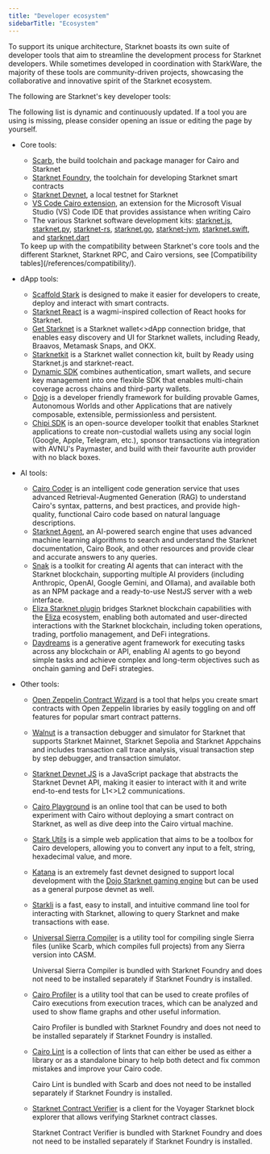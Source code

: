 ```yaml
---
title: "Developer ecosystem"
sidebarTitle: "Ecosystem"
---
```


To support its unique architecture, Starknet boasts its own suite of developer tools that aim to streamline the development process for Starknet developers. While sometimes developed in coordination with StarkWare, the majority of these tools are community-driven projects, showcasing the collaborative and innovative spirit of the Starknet ecosystem.

The following are Starknet's key developer tools:

<Warning>
The following list is dynamic and continuously updated. If a tool you are using is missing, please consider opening an issue or editing the page by yourself.
</Warning>

* Core tools:

  * [Scarb](https://docs.swmansion.com/scarb/), the build toolchain and package manager for Cairo and Starknet
  * [Starknet Foundry](https://foundry-rs.github.io/starknet-foundry/), the toolchain for developing Starknet smart contracts
  * [Starknet Devnet](https://0xspaceshard.github.io/starknet-devnet/), a local testnet for Starknet
  * [VS Code Cairo extension](https://marketplace.visualstudio.com/items?itemName=starkware.cairo1), an extension for the Microsoft Visual Studio (VS) Code IDE that provides assistance when writing Cairo
  * The various Starknet software development kits:
[starknet.js](https://starknetjs.com/),
[starknet.py](https://starknetpy.readthedocs.io/en/latest/),
[starknet-rs](https://github.com/xJonathanLEI/starknet-rs?tab=readme-ov-file#starknet-rs),
[starknet.go](https://pkg.go.dev/github.com/NethermindEth/starknet.go#section-readme),
[starknet-jvm](https://github.com/software-mansion/starknet-jvm?tab=readme-ov-file#-starknet-jvm-),
[starknet.swift](https://github.com/software-mansion/starknet.swift?tab=readme-ov-file#starknetswift),
and [starknet.dart](https://starknetdart.dev/)

  <Tip>
    To keep up with the compatibility between Starknet's core tools and the different Starknet, Starknet RPC, and Cairo versions, see [Compatibility tables](/references/compatibility/).
  </Tip>

* dApp tools:
  * [Scaffold Stark](https://scaffoldstark.com/) is designed to make it easier for developers to create, deploy and interact with smart contracts.
  * [Starknet React](https://github.com/apibara/starknet-react) is a wagmi-inspired collection of React hooks for Starknet.
  * [Get Starknet](https://github.com/starknet-io/get-starknet) is a Starknet wallet\<>dApp connection bridge, that enables easy discovery and UI for Starknet wallets, including Ready, Braavos, Metamask Snaps, and OKX.
  * [Starknetkit](https://www.starknetkit.com/) is a Starknet wallet connection kit, built by Ready using Starknet.js and starknet-react.
  * [Dynamic SDK](https://go.dynamic.xyz/4eFmNMI) combines authentication, smart wallets, and secure key management into one flexible SDK that enables multi-chain coverage across chains and third-party wallets.
  * [Dojo](https://www.dojoengine.org/) is a developer friendly framework for building provable Games, Autonomous Worlds and other Applications that are natively composable, extensible, permissionless and persistent.
  * [Chipi SDK](https://sdk.chipipay.com/introduction) is an open-source developer toolkit that enables Starknet applications to create non-custodial wallets using any social login (Google, Apple, Telegram, etc.), sponsor transactions via integration with AVNU's Paymaster, and build with their favourite auth provider with no black boxes.

* AI tools:
  * [Cairo Coder](https://www.cairo-coder.com/) is an intelligent code generation service that uses advanced Retrieval-Augmented Generation (RAG) to understand Cairo's syntax, patterns, and best practices, and provide high-quality, functional Cairo code based on natural language descriptions.
  * [Starknet Agent](https://agent.starknet.io/), an AI-powered search engine that uses advanced machine learning algorithms to search and understand the Starknet documentation, Cairo Book, and other resources and provide clear and accurate answers to any queries.
  * [Snak](https://www.starkagent.ai/) is a toolkit for creating AI agents that can interact with the Starknet blockchain, supporting multiple AI providers (including Anthropic, OpenAI, Google Gemini, and Ollama), and available both as an NPM package and a ready-to-use NestJS server with a web interface.
  * [Eliza Starknet plugin](https://www.npmjs.com/package/@elizaos/plugin-starknet) bridges Starknet blockchain capabilities with the [Eliza](https://github.com/elizaOS/eliza/tree/main) ecosystem, enabling both automated and user-directed interactions with the Starknet blockchain, including token operations, trading, portfolio management, and DeFi integrations.
  * [Daydreams](https://docs.dreams.fun/) is a generative agent framework for executing tasks across any blockchain or API, enabling AI agents to go beyond simple tasks and achieve complex and long-term objectives such as onchain gaming and DeFi strategies.

* Other tools:
  * [Open Zeppelin Contract Wizard](https://wizard.openzeppelin.com/cairo) is a tool that helps you create smart contracts with Open Zeppelin libraries by easily toggling on and off features for popular smart contract patterns.
  * [Walnut](https://walnut.dev/) is a transaction debugger and simulator for Starknet that supports Starknet Mainnet, Starknet Sepolia and Starknet Appchains and includes transaction call trace analysis, visual transaction step by step debugger, and transaction simulator.
  * [Starknet Devnet JS](https://github.com/0xSpaceShard/starknet-devnet-js) is a JavaScript package that abstracts the Starknet Devnet API, making it easier to interact with it and write end-to-end tests for L1\<>L2 communications.
  * [Cairo Playground](https://www.cairo-lang.org/cairovm/) is an online tool that can be used to both experiment with Cairo without deploying a smart contract on Starknet, as well as dive deep into the Cairo virtual machine.
  * [Stark Utils](https://www.stark-utils.xyz/converter) is a simple web application that aims to be a toolbox for Cairo developers, allowing you to convert any input to a felt, string, hexadecimal value, and more.
  * [Katana](https://book.dojoengine.org/toolchain/katana) is an extremely fast devnet designed to support local development with the [Dojo Starknet gaming engine](https://github.com/dojoengine/dojo) but can be used as a general purpose devnet as well.
  * [Starkli](https://book.starkli.rs/) is a fast, easy to install, and intuitive command line tool for interacting with Starknet, allowing to query Starknet and make transactions with ease.
  * [Universal Sierra Compiler](https://github.com/software-mansion/universal-sierra-compiler) is a utility tool for compiling single Sierra files (unlike Scarb, which compiles full projects) from any Sierra version into CASM.

    <Note>
      Universal Sierra Compiler is bundled with Starknet Foundry and does not need to be installed separately if Starknet Foundry is installed.
    </Note>
  * [Cairo Profiler](https://github.com/software-mansion/cairo-profiler) is a utility tool that can be used to create profiles of Cairo executions from execution traces, which can be analyzed and used to show flame graphs and other useful information.

    <Note>
      Cairo Profiler is bundled with Starknet Foundry and does not need to be installed separately if Starknet Foundry is installed.
    </Note>
  * [Cairo Lint](https://github.com/software-mansion/cairo-lint) is a collection of lints that can either be used as either a library or as a standalone binary to help both detect and fix common mistakes and improve your Cairo code.

    <Note>
      Cairo Lint is bundled with Scarb and does not need to be installed separately if Starknet Foundry is installed.
    </Note>
  * [Starknet Contract Verifier](https://github.com/NethermindEth/starknet-contract-verifier) is a client for the Voyager Starknet block explorer that allows verifying Starknet contract classes.

    <Note>
      Starknet Contract Verifier is bundled with Starknet Foundry and does not need to be installed separately if Starknet Foundry is installed.
    </Note>